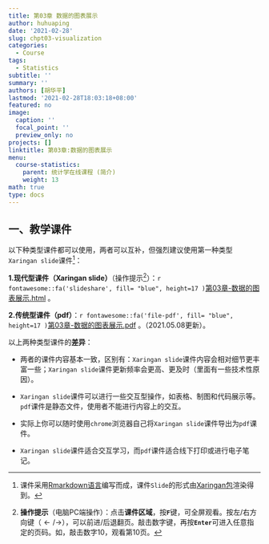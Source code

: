 ```yaml
---
title: 第03章 数据的图表展示
author: huhuaping
date: '2021-02-28'
slug: chpt03-visualization
categories:
  - Course
tags:
  - Statistics
subtitle: ''
summary: ''
authors: [胡华平]
lastmod: '2021-02-28T18:03:18+08:00'
featured: no
image:
  caption: ''
  focal_point: ''
  preview_only: no
projects: []
linktitle: 第03章:数据的图表展示
menu:
  course-statistics:
    parent: 统计学在线课程 (简介)
    weight: 13
math: true
type: docs
---
```


## 一、教学课件


以下种类型课件都可以使用，两者可以互补，但强烈建议使用第一种类型`Xaringan slide`课件[^a]：

**1.现代型课件（Xaringan slide）**（操作提示[^b]）：`r fontawesome::fa('slideshare', fill= "blue", height=17 )`[第03章-数据的图表展示.html](/course-statistics/03-slide-class/03-visualization.html) 。


**2.传统型课件（pdf）**：`r fontawesome::fa('file-pdf', fill= "blue", height=17 )`[第03章-数据的图表展示.pdf](/course-statistics/material/03-visualization-2021.5.8.pdf) 。（2021.05.08更新）。


以上两种类型课件的**差异**：

- 两者的课件内容基本一致，区别有：`Xaringan slide`课件内容会相对细节更丰富一些；`Xaringan slide`课件更新频率会更高、更及时（里面有一些技术性原因）。

- `Xaringan slide`课件可以进行一些交互型操作，如表格、制图和代码展示等。`pdf`课件是静态文件，使用者不能进行内容上的交互。

- 实际上你可以随时使用`chrome`浏览器自己将`Xaringan slide`课件导出为`pdf`课件。

- `Xaringan slide`课件适合交互学习，而`pdf`课件适合线下打印或进行电子笔记。


<!---footnote following--->

[^a]:课件采用[Rmarkdown语言](https://rmarkdown.rstudio.com/)编写而成，课件`Slide`的形式由[Xaringan包](https://github.com/yihui/xaringan)渲染得到。

[^b]:**操作提示**（电脑PC端操作）：点击**课件区域**，按**`F`**键，可全屏观看。按左/右方向键（$\leftarrow/\rightarrow$），可以前进/后退翻页。敲击数字键，再按**`Enter`**可进入任意指定的页码。如，敲击数字10，观看第10页。

